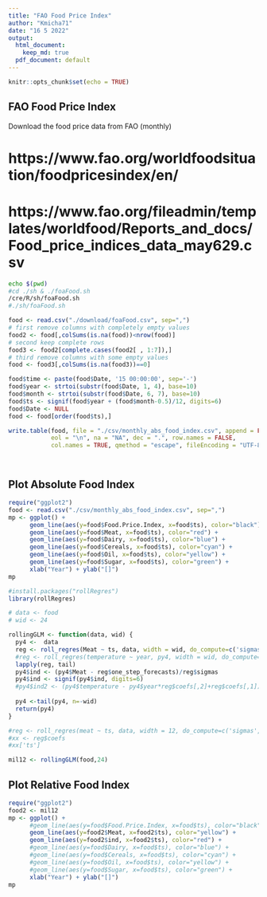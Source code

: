 ```yaml
---
title: "FAO Food Price Index"
author: "Kmicha71"
date: "16 5 2022"
output:
  html_document: 
    keep_md: true
  pdf_document: default
---
```


```r
knitr::opts_chunk$set(echo = TRUE)
```

## FAO Food Price Index

Download the food price data from FAO (monthly)

# https://www.fao.org/worldfoodsituation/foodpricesindex/en/
# https://www.fao.org/fileadmin/templates/worldfood/Reports_and_docs/Food_price_indices_data_may629.csv

```sh
echo $(pwd)
#cd ./sh & ./foaFood.sh
/cre/R/sh/foaFood.sh
#./sh/foaFood.sh
```


```r
food <- read.csv("./download/foaFood.csv", sep=",")
# first remove columns with completely empty values
food2 <- food[,colSums(is.na(food))<nrow(food)]
# second keep complete rows
food3 <- food2[complete.cases(food2[ , 1:7]),]
# third remove columns with some empty values
food <- food3[,colSums(is.na(food3))==0] 

food$time <- paste(food$Date, '15 00:00:00', sep='-')
food$year <- strtoi(substr(food$Date, 1, 4), base=10)
food$month <- strtoi(substr(food$Date, 6, 7), base=10)
food$ts <- signif(food$year + (food$month-0.5)/12, digits=6)
food$Date <- NULL
food <- food[order(food$ts),]

write.table(food, file = "./csv/monthly_abs_food_index.csv", append = FALSE, quote = TRUE, sep = ",",
            eol = "\n", na = "NA", dec = ".", row.names = FALSE,
            col.names = TRUE, qmethod = "escape", fileEncoding = "UTF-8")




```


## Plot Absolute Food Index

```r
require("ggplot2")
food <- read.csv("./csv/monthly_abs_food_index.csv", sep=",")
mp <- ggplot() +
      geom_line(aes(y=food$Food.Price.Index, x=food$ts), color="black") +
      geom_line(aes(y=food$Meat, x=food$ts), color="red") +
      geom_line(aes(y=food$Dairy, x=food$ts), color="blue") +
      geom_line(aes(y=food$Cereals, x=food$ts), color="cyan") +  
      geom_line(aes(y=food$Oil, x=food$ts), color="yellow") +  
      geom_line(aes(y=food$Sugar, x=food$ts), color="green") +  
      xlab("Year") + ylab("[]")
mp
```


```r

#install.packages("rollRegres")
library(rollRegres)

# data <- food
# wid <- 24

rollingGLM <- function(data, wid) {
  py4 <-  data
  reg <- roll_regres(Meat ~ ts, data, width = wid, do_compute=c('sigmas', '1_step_forecasts')) 
  #reg <- roll_regres(temperature ~ year, py4, width = wid, do_compute=c('sigmas'))
  lapply(reg, tail)
  py4$ind <- (py4$Meat - reg$one_step_forecasts)/reg$sigmas  
  py4$ind <- signif(py4$ind, digits=6)
  #py4$ind2 <- (py4$temperature - py4$year*reg$coefs[,2]+reg$coefs[,1])/reg$sigmas
  
  py4 <-tail(py4, n=-wid)
  return(py4) 
}  

#reg <- roll_regres(meat ~ ts, data, width = 12, do_compute=c('sigmas', '1_step_forecasts')) 
#xx <- reg$coefs
#xx['ts']

mil12 <- rollingGLM(food,24)

```



## Plot Relative Food Index

```r
require("ggplot2")
food2 <- mil12
mp <- ggplot() +
      #geom_line(aes(y=food$Food.Price.Index, x=food$ts), color="black") +
      geom_line(aes(y=food2$Meat, x=food2$ts), color="yellow") +
      geom_line(aes(y=food2$ind, x=food2$ts), color="red") +
      #geom_line(aes(y=food$Dairy, x=food$ts), color="blue") +
      #geom_line(aes(y=food$Cereals, x=food$ts), color="cyan") +  
      #geom_line(aes(y=food$Oil, x=food$ts), color="yellow") +  
      #geom_line(aes(y=food$Sugar, x=food$ts), color="green") +  
      xlab("Year") + ylab("[]")
mp
```







